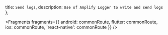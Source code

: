   title: `Send logs`,
  description: `Use of Amplify Logger to write and send logs`
};


<Fragments
  fragments={{
    android: commonRoute,
    flutter: commonRoute,
    ios: commonRoute,
    'react-native': commonRoute
  }}
/>
